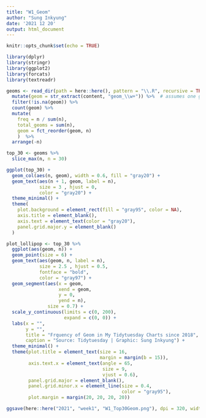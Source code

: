 ```yaml
---
title: "W1_Geom"
author: "Sung Inkyung"
date: '2021 12 20'
output: html_document
---
```


```r
knitr::opts_chunk$set(echo = TRUE)
```

```r
library(dplyr)
library(stringr)
library(ggplot2)
library(forcats)
library(textreadr)

geoms <- read_dir(path = here::here(), pattern = "\\.R", recursive = TRUE) %>% 
  mutate(geom = str_extract(content, "geom_\\w+")) %>%  # assumes one geom per line
  filter(!is.na(geom)) %>% 
  count(geom) %>% 
  mutate(
    freq = n / sum(n),
    total_geoms = sum(n),
    geom = fct_reorder(geom, n)
    )  %>% 
  arrange(-n)

top_30 <- geoms %>%
  slice_max(n, n = 30)
```


```r
ggplot(top_30) +
  geom_col(aes(n, geom), width = 0.6, fill = "gray20") +
  geom_text(aes(n + 1, geom, label = n), 
            size = 3 , hjust = 0, 
            color = "gray20") +
  theme_minimal() +
  theme(
    plot.background = element_rect(fill = "gray95", color = NA),
    axis.title = element_blank(),
    axis.text = element_text(color = "gray20"),
    panel.grid.major.y = element_blank()
  ) 

```


```r
plot_lollipop <- top_30 %>% 
  ggplot(aes(geom, n)) +
  geom_point(size = 6) +
  geom_text(aes(geom, n, label = n), 
            size = 2.5 , hjust = 0.5,
            fontface = "bold",
            color = "gray97") +
  geom_segment(aes(x = geom,
                   xend = geom,
                   y = 0,
                   yend = n),
               size = 0.7) +
  scale_y_continuous(limits = c(0, 200),
                     expand = c(0, 0)) +
  labs(x = "",
       y = "",
       title = "Frquency of Geom in My Tidytuesday Charts since 2018",
       caption = "Source: Tidytuesday | Graphic: Sung Inkyung") +
  theme_minimal() +
  theme(plot.title = element_text(size = 16,
                                  margin = margin(b = 15)),
        axis.text.x = element_text(angle = 65,
                                   size = 9,
                                   vjust = 0.6),
        panel.grid.major = element_blank(),
        panel.grid.minor.x = element_line(size = 0.4, 
                                          color = "gray95"),
        plot.margin = margin(20, 20, 20, 20))

ggsave(here::here("2021", "week1", "W1_Top30Geom.png"), dpi = 320, width = 20, height = 14, units = "cm")
```

